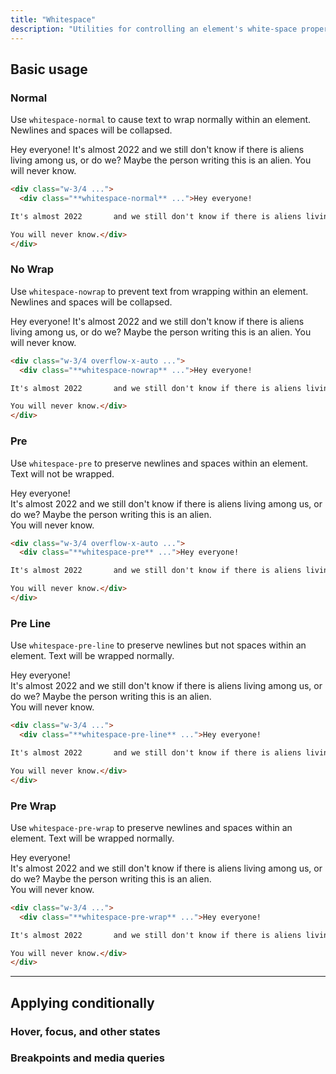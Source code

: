 ```yaml
---
title: "Whitespace"
description: "Utilities for controlling an element's white-space property."
---
```




## Basic usage

### Normal

Use `whitespace-normal` to cause text to wrap normally within an element. Newlines and spaces will be collapsed.

<Example p="none">
  <div class="bg-white p-8 shadow-xl text-slate-700 max-w-md mx-auto overflow-auto text-sm leading-6 sm:text-base sm:leading-7 dark:bg-slate-800 dark:text-slate-400">
    <div class="whitespace-normal">Hey everyone!
It's almost 2022       and we still don't know if there is aliens living among us, or do we? Maybe the person writing this is an alien.
You will never know.</div>
</div>
</Example>

```html
<div class="w-3/4 ...">
  <div class="**whitespace-normal** ...">Hey everyone!

It's almost 2022       and we still don't know if there is aliens living among us, or do we? Maybe the person writing this is an alien.

You will never know.</div>
</div>
```

### No Wrap

Use `whitespace-nowrap` to prevent text from wrapping within an element. Newlines and spaces will be collapsed.

<Example p="none">
  <div class="bg-white px-6 py-8 shadow-xl text-slate-700 max-w-md mx-auto overflow-auto text-sm leading-6 sm:text-base sm:leading-7 dark:bg-slate-800 dark:text-slate-400">
    <div class="whitespace-nowrap">Hey everyone!
It's almost 2022       and we still don't know if there is aliens living among us, or do we? Maybe the person writing this is an alien.
You will never know.</div>
</div>
</Example>

```html
<div class="w-3/4 overflow-x-auto ...">
  <div class="**whitespace-nowrap** ...">Hey everyone!

It's almost 2022       and we still don't know if there is aliens living among us, or do we? Maybe the person writing this is an alien.

You will never know.</div>
</div>
```

### Pre

Use `whitespace-pre` to preserve newlines and spaces within an element. Text will not be wrapped.

<Example p="none">
  <div class="bg-white px-6 py-8 shadow-xl text-slate-700 max-w-md mx-auto overflow-auto text-sm leading-6 sm:text-base sm:leading-7 dark:bg-slate-800 dark:text-slate-400">
    <div class="whitespace-pre">Hey everyone!<br>
It's almost 2022       and we still don't know if there is aliens living among us, or do we? Maybe the person writing this is an alien.</br>
You will never know.</div>
</div>
</Example>

```html
<div class="w-3/4 overflow-x-auto ...">
  <div class="**whitespace-pre** ...">Hey everyone!

It's almost 2022       and we still don't know if there is aliens living among us, or do we? Maybe the person writing this is an alien.

You will never know.</div>
</div>
```

### Pre Line

Use `whitespace-pre-line` to preserve newlines but not spaces within an element. Text will be wrapped normally.

<Example p="none">
  <div class="bg-white px-6 py-8 shadow-xl text-slate-700 max-w-md mx-auto overflow-auto text-sm leading-6 sm:text-base sm:leading-7 dark:bg-slate-800 dark:text-slate-400">
    <div class="whitespace-pre-line">Hey everyone!<br>
It's almost 2022       and we still don't know if there is aliens living among us, or do we? Maybe the person writing this is an alien.</br>
You will never know.</div>
</div>
</Example>

```html
<div class="w-3/4 ...">
  <div class="**whitespace-pre-line** ...">Hey everyone!

It's almost 2022       and we still don't know if there is aliens living among us, or do we? Maybe the person writing this is an alien.

You will never know.</div>
</div>
```

### Pre Wrap

Use `whitespace-pre-wrap` to preserve newlines and spaces within an element. Text will be wrapped normally.

<Example p="none">
  <div class="bg-white px-6 py-8 shadow-xl text-slate-700 max-w-md mx-auto overflow-auto text-sm leading-6 sm:text-base sm:leading-7 dark:bg-slate-800 dark:text-slate-400">
    <div class="whitespace-pre-wrap">Hey everyone!<br>
It's almost 2022       and we still don't know if there is aliens living among us, or do we? Maybe the person writing this is an alien.</br>
You will never know.</div>
</div>
</Example>

```html
<div class="w-3/4 ...">
  <div class="**whitespace-pre-wrap** ...">Hey everyone!

It's almost 2022       and we still don't know if there is aliens living among us, or do we? Maybe the person writing this is an alien.

You will never know.</div>
</div>
```

---

## <Heading ignore>Applying conditionally</Heading>

### <Heading ignore>Hover, focus, and other states</Heading>

<HoverFocusAndOtherStates defaultClass="whitespace-normal" featuredClass="whitespace-pre" />

### <Heading ignore>Breakpoints and media queries</Heading>

<BreakpointsAndMediaQueries defaultClass="whitespace-normal" featuredClass="whitespace-pre" />
